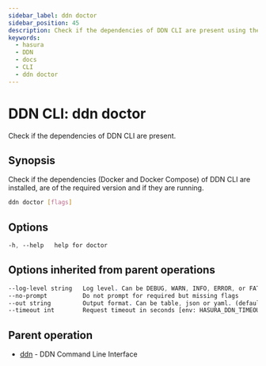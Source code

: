 ```yaml
---
sidebar_label: ddn doctor
sidebar_position: 45
description: Check if the dependencies of DDN CLI are present using the DDN CLI
keywords:
  - hasura
  - DDN
  - docs
  - CLI
  - ddn doctor
---
```


# DDN CLI: ddn doctor

Check if the dependencies of DDN CLI are present.

## Synopsis

Check if the dependencies (Docker and Docker Compose) of DDN CLI are installed, are of the required version and if they are running.

```bash
ddn doctor [flags]
```

## Options

```sass
-h, --help   help for doctor
```

## Options inherited from parent operations

```sass
--log-level string   Log level. Can be DEBUG, WARN, INFO, ERROR, or FATAL. (default "INFO")
--no-prompt          Do not prompt for required but missing flags
--out string         Output format. Can be table, json or yaml. (default "table")
--timeout int        Request timeout in seconds [env: HASURA_DDN_TIMEOUT] (default 100)
```

## Parent operation

- [ddn](/cli/commands/ddn) - DDN Command Line Interface

